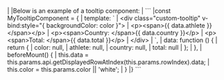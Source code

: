 <framework-specific-section frameworks="vue">
|
|Below is an example of a tooltip component:
|
</framework-specific-section>

<framework-specific-section frameworks="vue">
```
|const MyTooltipComponent = {
|    template: `
|      &lt;div class="custom-tooltip" v-bind:style="{ backgroundColor: color }">
|          &lt;p>&lt;span>{{ data.athlete }}&lt;/span>&lt;/p>
|          &lt;p>&lt;span>Country: &lt;/span>{{ data.country }}&lt;/p>
|          &lt;p>&lt;span>Total: &lt;/span>{{ data.total }}&lt;/p>
|      &lt;/div>
|    `,
|    data: function () {
|        return {
|            color: null,
|            athlete: null,
|            country: null,
|            total: null
|        };
|    },
|    beforeMount() {
|        this.data = this.params.api.getDisplayedRowAtIndex(this.params.rowIndex).data;
|        this.color = this.params.color || 'white';
|    }
|}
```
</framework-specific-section>